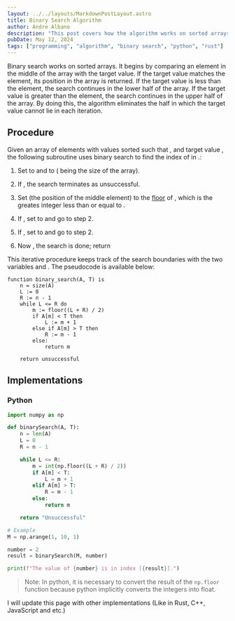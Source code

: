 ```yaml
---
layout: ../../layouts/MarkdownPostLayout.astro
title: Binary Search Algorithm
author: Andre Albano
description: "This post covers how the algorithm works on sorted arrays, its procedure, and its implementation"
pubDate: May 12, 2024
tags: ["programming", "algorithm", "binary search", "python", "rust"]
---
```



Binary search works on sorted arrays. It begins by comparing an element in the middle of the array
with the target value. If the target value matches the element, its position in the array is returned. If the target value is less than the element, the search continues in the lower half of the array. If the target value is greater than the element, the search continues in the upper half of the array. By doing this, the algorithm eliminates the half in which the target value cannot lie in each iteration.

## Procedure

Given an array <Latex formula='A' /> of <Latex formula='n' /> elements with values <Latex formula='A_{0}, A_{1}, A_{2},...,A_{n-1}' />
sorted such that <Latex formula='A_{0} \le A_{1} \le A_{2} \le ... \le A_{n-1}' />, and target value <Latex formula='T' />, the following subroutine
uses binary search to find the index of <Latex formula='T' /> in <Latex formula='A' />.:

1. Set <Latex formula='L' /> to <Latex formula='0' /> and <Latex formula='R' /> to <Latex formula='n - 1' />
   (<Latex formula='n' /> being the size of the array).

2. If <Latex formula='L \gt R' />, the search terminates as unsuccessful.

3. Set <Latex formula='m' /> (the position of the middle element) to the [floor](https://en.wikipedia.org/wiki/Floor_and_ceiling_functions)
   of <Latex formula='\frac{L + R}{2}' />, which is the greates integer less than or equal to <Latex formula='\frac{L + R}{2}' />.

4. If <Latex formula='A_{m} \lt T' />, set <Latex formula='L' /> to <Latex formula='m + 1' /> and go to step 2.

5. If <Latex formula='A_{m} \gt T' />, set <Latex formula='R' /> to <Latex formula='m - 1' /> and go to step 2.

6. Now <Latex formula='A_{m} = T' />, the search is done; return <Latex formula='m' />

This iterative procedure keeps track of the search boundaries with the two variables <Latex formula='L' /> and <Latex formula='R' />. The pseudocode is available below:

```pseudocode
function binary_search(A, T) is
	n = size(A)
	L := 0
	R := n - 1
	while L <= R do
		m := floor((L + R) / 2)
		if A[m] < T then
			L := m + 1
		else if A[m] > T then
			R := m - 1
		else:
			return m

	return unsuccessful
```

## Implementations

### Python

```py
import numpy as np

def binarySearch(A, T):
    n = len(A)
    L = 0
    R = n - 1

    while L <= R:
        m = int(np.floor((L + R) / 2))
        if A[m] < T:
            L = m + 1
        elif A[m] > T:
            R = m - 1
        else:
            return m

    return "Unsuccessful"

# Example
M = np.arange(1, 10, 1)

number = 2
result = binarySearch(M, number)

print(f"The value of {number} is in index [{result}].")
```

> Note: In python, it is necessary to convert the result of the `np.floor` function because python implicitly converts the integers into float.

I will update this page with other implementations (Like in Rust, C++, JavaScript and etc.)